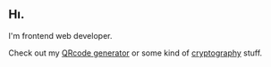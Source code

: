 <section className="py-64">

# Hı.

I'm frontend web developer.

Check out my [QRcode generator](https://appleicat.github.io/qrc/) or some kind of [cryptography](https://appleicat.github.io/crypt/) stuff.

</section>

